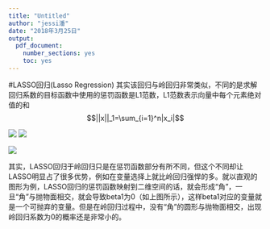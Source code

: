 ---
title: "Untitled"
author: "jessi潘"
date: "2018年3月25日"
output: 
  pdf_document: 
    number_sections: yes
    toc: yes
---
#LASSO回归(Lasso Regression)
其实该回归与岭回归非常类似，不同的是求解回归系数的目标函数中使用的惩罚函数是L1范数，L1范数表示向量中每个元素绝对值的和$$||x||_1=\sum_{i=1}^n|x_i|$$


![](C:/Users/15837/Desktop/picture/9.jpg)
![](C:/Users/15837/Desktop/picture/10.jpg)

![](C:/Users/15837/Desktop/picture/11.jpg)

其实，LASSO回归于岭回归只是在惩罚函数部分有所不同，但这个不同却让LASSO明显占了很多优势，例如在变量选择上就比岭回归强悍的多。就以直观的图形为例，LASSO回归的惩罚函数映射到二维空间的话，就会形成“角”，一旦“角”与抛物面相交，就会导致beta1为0（如上图所示），这样beta1对应的变量就是一个可抛弃的变量。但是在岭回归过程中，没有“角”的圆形与抛物面相交，出现岭回归系数为0的概率还是非常小的。